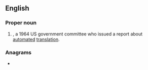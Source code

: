==English==

===Proper noun===
{{en-proper noun}}

# {{acronym of|en|[[automatic|Automatic]] [[language|Language]] [[processing|Processing]] [[advisory|Advisory]] [[committee|Committee]]|nodot=1}}, a 1964 US government committee who issued a report about [[automated]] [[translation]].

===Anagrams===
* {{anagrams|en|a=aaclp|calpa}}